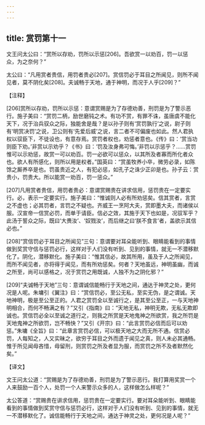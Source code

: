 ```yaml
---
---
---
```

title: 赏罚第十一
---




文王问太公曰：“赏所以存劝，罚所以示惩[206]。吾欲赏一以劝百，罚一以惩众，为之奈何？”

太公曰：“凡用赏者贵信，用罚者贵必[207]。赏信罚必于耳目之所闻见，则所不闻见者，莫不阴化矣[208]。夫诚畅于天地，通于神明，而况于人乎[209]？”

【注释】

[206]赏所以存劝，罚所以示惩：意谓赏赐是为了存德劝善，刑罚是为了警示恶行。施子美曰：“赏罚二柄，励世磨钝之术。有功不赏，有罪不诛，虽唐虞不能化天下，况于治兵驭众之际，独能舍是哉？是以孙子则有‘赏罚孰行’之说，尉子则有‘明赏决罚’之说，卫公则有‘先爱后威’之说，言二者不可偏废也如此。然人君执权以驭臣下，不徒设也，有意存焉。赏罚者权也，劝惩者意也。《传》曰：‘赏当功则臣下劝。’非赏以示劝乎？《书》曰：‘罚及汝身弗可悔。’非罚以示惩乎？……赏罚惟可以示劝惩，故赏一可以劝百。罚一必欲可以惩众，以其所及者寡而所化者众也。欲人有所感化，则所以用是权者。”国英曰：“赏虽牧养小卒，微劳必录，如陈馀之厮养卒是也。罚虽贵近之人，有犯必惩，如孔子之诛少正卯是也。孙子云：赏贵小，罚贵大。所以能赏一劝百，罚一惩众。”

[207]凡用赏者贵信，用罚者贵必：意谓赏赐贵在讲求信用，惩罚贵在一定要实行。必，表示一定要实行。施子美曰：“惟诚则人必有所劝惩矣。信其赏者，言赏之不虚也；必其罚者，言罚之不疑也。齐威王一烹阿大夫，赏即墨大夫，而诸侯以服。汉宣帝一信赏必罚，而单于请臣。信必之效，其施于天下也如是，况驭军乎？此汤于誓众之际，既曰‘大赉汝’、‘奴戮汝’，而后继之曰‘朕不食言’者，盖欲示其信必也。”

[208]“赏信罚必于耳目之所闻见”三句：意谓要对耳朵能听到、眼睛能看到的事情做到奖赏守信与惩罚必行，这样对于人们没有听到、见到的事情，就无一不潜移默化了。阴化，潜移默化。施子美曰：“惟其信必，故其所用，虽及于人之所闻见，而所不闻见者，亦将得于闻见，而有所劝惩矣。何者？天地虽远，神明虽幽，而诚之所至，尚可以感格之，况于赏罚之用既诚，人独不为之阴化邪？”

[209]“夫诚畅于天地”三句：意谓诚信能畅行于天地之间，通达于神灵之处，更何况是人呢。朱墉引《翼注》曰：“赏信罚必，至公无私，至实无伪，是之谓诚。天地神明，极是至公至正的。人君之赏罚全以至诚行之，是其至公至正，一与天地神明相合，而何不畅满之有？”又引《指南》曰：“天地无私，神明无欺，无私无欺即诚也。赏信罚必全以至诚之道行之，则我之所赏是天地鬼神之所欲赏，我之所罚是天地鬼神之所欲罚，岂不畅快？”又引《开宗》曰：“此言赏罚必信而后可以劝惩。”朱墉《全旨》曰：“此章言赏罚必信，可以极天地之大而无所不通。信赏必罚，人每知之，人又实昧之，欲穷于耳目之外而遗于闻见之真，则人未必其通畅。惟于所见闻毋吝惜，毋留刑，则赏罚之所及者显为服，而赏罚之所不及者默然化矣。”

【译文】

文王问太公道：“赏赐是为了存德劝善，刑罚是为了警示恶行。我打算用奖赏一个人来鼓励一百个人，处罚一个人来警示众多的人，这样做怎么样呢？”

太公答道：“赏赐贵在讲求信用，惩罚贵在一定要实行。要对耳朵能听到、眼睛能看到的事情做到奖赏守信与惩罚必行，这样对于人们没有听到、见到的事情，就无一不潜移默化了。诚信能畅行于天地之间，通达于神灵之处，更何况是人呢？”